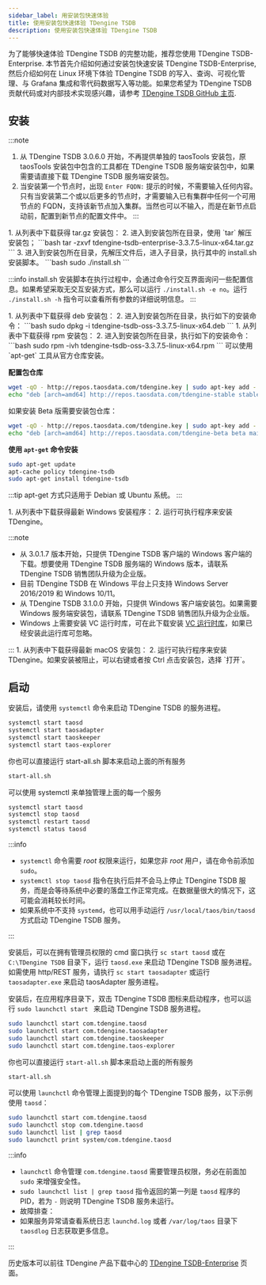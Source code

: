 ```yaml
---
sidebar_label: 用安装包快速体验
title: 使用安装包快速体验 TDengine TSDB
description: 使用安装包快速体验 TDengine TSDB
---
```



为了能够快速体验 TDengine TSDB 的完整功能，推荐您使用 TDengine TSDB-Enterprise. 本节首先介绍如何通过安装包快速安装 TDengine TSDB-Enterprise, 然后介绍如何在 Linux 环境下体验 TDengine TSDB 的写入、查询、可视化管理、与 Grafana 集成和零代码数据写入等功能。如果您希望为 TDengine TSDB 贡献代码或对内部技术实现感兴趣，请参考 [TDengine TSDB GitHub 主页](https://github.com/taosdata/TDengine).

## 安装

:::note
1. 从 TDengine TSDB 3.0.6.0 开始，不再提供单独的 taosTools 安装包，原 taosTools 安装包中包含的工具都在 TDengine TSDB 服务端安装包中，如果需要请直接下载 TDengine TSDB 服务端安装包。
2. 当安装第一个节点时，出现 `Enter FQDN:` 提示的时候，不需要输入任何内容。只有当安装第二个或以后更多的节点时，才需要输入已有集群中任何一个可用节点的 FQDN，支持该新节点加入集群。当然也可以不输入，而是在新节点启动前，配置到新节点的配置文件中。
:::

<Tabs>

<TabItem label="tar.gz 安装" value="tarinst">
1. 从列表中下载获得 tar.gz 安装包：
    <PkgListV37 productName="TDengine TSDB-Enterprise" version="3.3.7.5" platform="Linux-Generic" jsonPath="version-json/product-data.json"/>
    <PkgListV37 productName="TDengine TSDB-OSS" version="3.3.7.5" platform="Linux-Generic" jsonPath="version-json/product-data.json"/>
2. 进入到安装包所在目录，使用 `tar` 解压安装包；
    ```bash
    tar -zxvf tdengine-tsdb-enterprise-3.3.7.5-linux-x64.tar.gz
    ```
3. 进入到安装包所在目录，先解压文件后，进入子目录，执行其中的 install.sh 安装脚本。
    ```bash
    sudo ./install.sh
    ```

:::info
install.sh 安装脚本在执行过程中，会通过命令行交互界面询问一些配置信息。如果希望采取无交互安装方式，那么可以运行 `./install.sh -e no`。运行 `./install.sh -h` 指令可以查看所有参数的详细说明信息。
:::
</TabItem>

<TabItem label="deb 安装" value="debinst">
1. 从列表中下载获得 deb 安装包：
    <PkgListV37 productName="TDengine TSDB-OSS" version="3.3.7.5" platform="Linux-Ubuntu" arch="x64" pkgType="Server" jsonPath="assets/data/product-data.json"/>
    <PkgListV37 productName="TDengine TSDB-OSS" version="3.3.7.5" platform="Linux-Ubuntu" arch="x64" pkgType="Server" jsonPath="version-json/product-data.json"/>
2. 进入到安装包所在目录，执行如下的安装命令：
    ```bash
    sudo dpkg -i tdengine-tsdb-oss-3.3.7.5-linux-x64.deb
    ```
</TabItem>

<TabItem label="rpm 安装" value="rpminst">
1. 从列表中下载获得 rpm 安装包：
    <PkgListV37 productName="TDengine TSDB-OSS" version="3.3.7.5" platform="Linux-Red Hat" arch="x64" pkgType="Server" jsonPath="version-json/product-data.json"/>
2. 进入到安装包所在目录，执行如下的安装命令：
    ```bash
    sudo rpm -ivh tdengine-tsdb-oss-3.3.7.5-linux-x64.rpm
    ```
</TabItem>

<TabItem value="apt-get 安装" label="apt-get">
可以使用 `apt-get` 工具从官方仓库安装。

**配置包仓库**

```bash
wget -qO - http://repos.taosdata.com/tdengine.key | sudo apt-key add -
echo "deb [arch=amd64] http://repos.taosdata.com/tdengine-stable stable main" | sudo tee /etc/apt/sources.list.d/tdengine-stable.list
```

如果安装 Beta 版需要安装包仓库：

```bash
wget -qO - http://repos.taosdata.com/tdengine.key | sudo apt-key add -
echo "deb [arch=amd64] http://repos.taosdata.com/tdengine-beta beta main" | sudo tee /etc/apt/sources.list.d/tdengine-beta.list
```

**使用 `apt-get` 命令安装**

```bash
sudo apt-get update
apt-cache policy tdengine-tsdb
sudo apt-get install tdengine-tsdb
```

:::tip
apt-get 方式只适用于 Debian 或 Ubuntu 系统。
:::
</TabItem>

<TabItem label="Windows 安装" value="windows">
1. 从列表中下载获得最新 Windows 安装程序：
    <PkgListV37 productName="TDengine TSDB-Enterprise" version="3.3.7.5" platform="Windows" jsonPath="version-json/product-data.json"/>
    <PkgListV37 productName="TDengine TSDB-OSS" version="3.3.7.5" platform="Windows" jsonPath="version-json/product-data.json"/>
2. 运行可执行程序来安装 TDengine。

:::note
- 从 3.0.1.7 版本开始，只提供 TDengine TSDB 客户端的 Windows 客户端的下载。想要使用 TDengine TSDB 服务端的 Windows 版本，请联系 TDengine TSDB 销售团队升级为企业版。
- 目前 TDengine TSDB 在 Windows 平台上只支持 Windows Server 2016/2019 和 Windows 10/11。
- 从 TDengine TSDB 3.1.0.0 开始，只提供 Windows 客户端安装包。如果需要 Windows 服务端安装包，请联系 TDengine TSDB 销售团队升级为企业版。
- Windows 上需要安装 VC 运行时库，可在此下载安装 [VC 运行时库](https://learn.microsoft.com/zh-cn/cpp/windows/latest-supported-vc-redist?view=msvc-170)，如果已经安装此运行库可忽略。
</TabItem>
:::

<TabItem label="macOS 安装" value="macos">
1. 从列表中下载获得最新 macOS 安装包：
    <PkgListV37 productName="TDengine TSDB-Enterprise" version="3.3.7.5" platform="macOS" jsonPath="version-json/product-data.json"/>
    <PkgListV37 productName="TDengine TSDB-OSS" version="3.3.7.5" platform="macOS" jsonPath="version-json/product-data.json"/>
2. 运行可执行程序来安装 TDengine。如果安装被阻止，可以右键或者按 Ctrl 点击安装包，选择 `打开`。
</TabItem>

</Tabs>

## 启动

<Tabs>
<TabItem label="Linux 系统" value="linux">

安装后，请使用 `systemctl` 命令来启动 TDengine TSDB 的服务进程。

```bash
systemctl start taosd
systemctl start taosadapter
systemctl start taoskeeper
systemctl start taos-explorer
```

你也可以直接运行 start-all.sh 脚本来启动上面的所有服务
```bash
start-all.sh 
```

可以使用 systemctl 来单独管理上面的每一个服务

```bash
systemctl start taosd
systemctl stop taosd
systemctl restart taosd
systemctl status taosd
```

:::info

- `systemctl` 命令需要 _root_ 权限来运行，如果您非 _root_ 用户，请在命令前添加 `sudo`。
- `systemctl stop taosd` 指令在执行后并不会马上停止 TDengine TSDB 服务，而是会等待系统中必要的落盘工作正常完成。在数据量很大的情况下，这可能会消耗较长时间。
- 如果系统中不支持 `systemd`，也可以用手动运行 `/usr/local/taos/bin/taosd` 方式启动 TDengine TSDB 服务。

:::

</TabItem>

<TabItem label="Windows 系统" value="windows">

安装后，可以在拥有管理员权限的 cmd 窗口执行 `sc start taosd` 或在 `C:\TDengine TSDB` 目录下，运行 `taosd.exe` 来启动 TDengine TSDB 服务进程。如需使用 http/REST 服务，请执行 `sc start taosadapter` 或运行 `taosadapter.exe` 来启动 taosAdapter 服务进程。

</TabItem>

<TabItem label="macOS 系统" value="macos">

安装后，在应用程序目录下，双击 TDengine TSDB 图标来启动程序，也可以运行 `sudo launchctl start ` 来启动 TDengine TSDB 服务进程。

```bash
sudo launchctl start com.tdengine.taosd
sudo launchctl start com.tdengine.taosadapter
sudo launchctl start com.tdengine.taoskeeper
sudo launchctl start com.tdengine.taos-explorer
```

你也可以直接运行 `start-all.sh` 脚本来启动上面的所有服务
```bash
start-all.sh
```

可以使用 `launchctl` 命令管理上面提到的每个 TDengine TSDB 服务，以下示例使用 `taosd`：

```bash
sudo launchctl start com.tdengine.taosd
sudo launchctl stop com.tdengine.taosd
sudo launchctl list | grep taosd
sudo launchctl print system/com.tdengine.taosd
```

:::info

- `launchctl` 命令管理 `com.tdengine.taosd` 需要管理员权限，务必在前面加 `sudo` 来增强安全性。
- `sudo launchctl list | grep taosd` 指令返回的第一列是 `taosd` 程序的 PID，若为 `-` 则说明 TDengine TSDB 服务未运行。
- 故障排查：
- 如果服务异常请查看系统日志 `launchd.log` 或者 `/var/log/taos` 目录下 `taosdlog` 日志获取更多信息。

:::

</TabItem>
</Tabs>

历史版本可以前往 TDengine 产品下载中心的 [TDengine TSDB-Enterprise](https://www.taosdata.com/download-center?product=TDengine+TSDB-Enterprise&platform=Linux-Generic&type=Server) 页面。


<Getstarted />